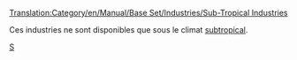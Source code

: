[[Translation:Category/en/Manual/Base Set/Industries/Sub-Tropical Industries]]

Ces industries ne sont disponibles que sous le climat [[fr/Manual/Climat#subtropical|subtropical]].

[[Category:fr/Manual/Industries|S]]